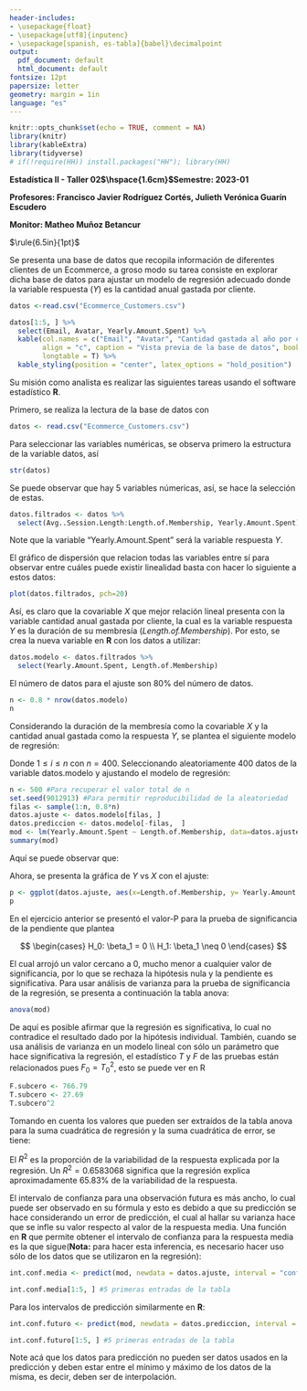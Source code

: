 ```yaml
---
header-includes:
- \usepackage{float}
- \usepackage[utf8]{inputenc}
- \usepackage[spanish, es-tabla]{babel}\decimalpoint
output:
  pdf_document: default
  html_document: default
fontsize: 12pt
papersize: letter
geometry: margin = 1in
language: "es"
---
```


```r
knitr::opts_chunk$set(echo = TRUE, comment = NA)
library(knitr)
library(kableExtra)
library(tidyverse)
# if(!require(HH)) install.packages("HH"); library(HH)
```

**Estadística II - Taller 02$\hspace{1.6cm}$Semestre: 2023-01**

**Profesores: Francisco Javier Rodríguez Cortés, Julieth Verónica Guarín Escudero**

**Monitor: Matheo Muñoz Betancur**

$\rule{6.5in}{1pt}$

Se presenta una base de datos que recopila información de diferentes clientes de un Ecommerce, a groso modo su tarea consiste en explorar dicha base de datos para ajustar un modelo de regresión adecuado donde la variable respuesta ($Y$) es la cantidad anual gastada por cliente.

```r
datos <-read.csv("Ecommerce_Customers.csv")

datos[1:5, ] %>% 
  select(Email, Avatar, Yearly.Amount.Spent) %>%
  kable(col.names = c("Email", "Avatar", "Cantidad gastada al año por cliente"),
        align = "c", caption = "Vista previa de la base de datos", booktab = T,
        longtable = T) %>%
  kable_styling(position = "center", latex_options = "hold_position")
```

Su misión como analista es realizar las siguientes tareas usando el software
estadístico **R**.

\begin{enumerate}
\item Realice la lectura de la base de datos, seleccione únicamente las variables numéricas.
\item Elabore un gráfico de dispersión de las variables para encontrar aquella que presente una mejor relación lineal con respecto a la variable respuesta.
\item Escriba la ecuación del modelo de regresión, junto con sus supuestos. Ajuste un modelo de regresión lineal simple y añada la recta de regresión a 
la gráfica generada anteriormente. \textbf{Nota:} seleccione aleatoriamente el 80\%
de los datos para ajustar el modelo.
\item Realice la prueba de significancia para la pendiente, luego realice la prueba de significancia de la regresión usando análisis de varianza. ¿Ambos enfoques permiten llegar a la misma conclusión? ¿Qué relación existe entre una prueba y la otra?
\item Dé una interpretación de los parámetros $\beta_0$ y $\beta_1$ del modelo, en caso  que sea posible hacerlo.
\item Calcule el $R^2$ usando sumas de cuadrados, y realice una interpretación de este.
\item Use el modelo para predecir la cantidad anual total gastada por cliente en el 20\% de los datos que no usó para ajustar el modelo. Calcule los respectivos intervalos de confianza y de predicción. ¿Cuáles intervalos son más anchos? ¿Por qué cree usted que esto sucede?
\end{enumerate}

\section*{Solución}

\subsection*{Ejercicio 1}

Primero, se realiza la lectura de la base de datos con

```r
datos <- read.csv("Ecommerce_Customers.csv")
```

Para seleccionar las variables numéricas, se observa primero la estructura de la variable datos, así

```r
str(datos)
```
Se puede observar que hay 5 variables númericas, así, se hace la selección de estas.

```r
datos.filtrados <- datos %>% 
  select(Avg..Session.Length:Length.of.Membership, Yearly.Amount.Spent)
```

Note que la variable "Yearly.Amount.Spent" será la variable respuesta $Y$.

\subsubsection*{Ejercicio 2}

El gráfico de dispersión que relacion todas las variables entre sí para observar entre cuáles puede existir linealidad basta con hacer lo siguiente a estos datos:

```r
plot(datos.filtrados, pch=20)
```

Así, es claro  que la covariable $X$ que mejor relación lineal presenta con la variable cantidad anual gastada por cliente, la cual es la variable respuesta $Y$ es la duración de su membresía (*Length.of.Membership*). Por esto, se crea la nueva variable en **R** con los datos a utilizar:

```r
datos.modelo <- datos.filtrados %>% 
  select(Yearly.Amount.Spent, Length.of.Membership)
```

El número de datos para el ajuste son 80\% del número de datos.

```r
n <- 0.8 * nrow(datos.modelo)
n
```

\subsection*{Ejercicio 3}

Considerando la duración de la membresía como la covariable $X$ y la cantidad anual gastada como la respuesta $Y$, se plantea el siguiente modelo de regresión:

\begin{equation*}
  Y_i = \beta_0 + \beta_1X_i,\  \varepsilon_i \stackrel{\text{iid}}{\sim} \mathcal{N}(0, \sigma^2)
\end{equation*}

Donde $1 \leq i \leq n$ con $n=400$. Seleccionando aleatoriamente 400 datos de la variable datos.modelo y ajustando el modelo de regresión:



```r
n <- 500 #Para recuperar el valor total de n
set.seed(9012913) #Para permitir reproducibilidad de la aleatoriedad
filas <- sample(1:n, 0.8*n)
datos.ajuste <- datos.modelo[filas, ]
datos.prediccion <- datos.modelo[-filas,  ]
mod <- lm(Yearly.Amount.Spent ~ Length.of.Membership, data=datos.ajuste)
summary(mod)
```

Aquí se puede observar que:

\begin{itemize}
  \item $\hat{\beta_0} = 266.684$, cuyo error estándar es $8.802$, su estadístico de prueba para significancia individual es $T=30.30$ y su valor-P es del orden de 0.
  \item $\hat{\beta_1} = 66.393$, cuyo error estándar es $2.398$, su estadístico de prueba para significancia individual es $T=27.69$ y su valor-P es del orden de 0.
\end{itemize}

Ahora, se presenta la gráfica de $Y$ vs $X$ con el ajuste:

```r
p <- ggplot(datos.ajuste, aes(x=Length.of.Membership, y= Yearly.Amount.Spent)) + geom_point() + geom_smooth(col="red", formula="y~x", method = "lm", se=F) + labs(x="Duración de membresía(mes)", y="Cantidad anual gastada por cliente")
p
```

\subsection*{Ejercicio 4}

En el ejercicio anterior se presentó el valor-P para la prueba de significancia de la pendiente que plantea

$$
\begin{cases}
  H_0: \beta_1 = 0 \\
  H_1: \beta_1 \neq 0
\end{cases}
$$

El cual arrojó un valor cercano a 0, mucho menor a cualquier valor de significancia, por lo que se rechaza la hipótesis nula y la pendiente es significativa. Para usar análisis de varianza para la prueba de significancia de la regresión, se presenta a continuación la tabla anova:

```r
anova(mod)
```

De aquí es posible afirmar que la regresión es significativa, lo cual no contradice el resultado dado por la hipótesis individual. También, cuando se usa análisis de varianza en un modelo lineal con sólo un parámetro que hace significativa la regresión, el estadístico $T$ y $F$ de las pruebas están relacionados pues $F_0 = T_0 ^2$, esto se puede ver en R

```r
F.subcero <- 766.79
T.subcero <- 27.69
T.subcero^2
```
\subsection*{Ejercicio 5}

\begin{itemize}
  \item $\hat{\beta_0}$: Como el valor de $X=0$ no hace parte de los datos, entonces no es interpretable
  \item $\hat{\beta_1}$: Cuando una persona aumenta su tiempo de suscripción en un mes, se  estima que su gasto anual medio incrementa $66.393$USD
\end{itemize}

\subsection*{Ejercicio 6}

Tomando en cuenta los valores que pueden ser extraídos de la tabla anova para la suma cuadrática de regresión y la suma cuadrática de error, se tiene:

\begin{equation*}
  R^2 = \frac{\text{SSR}}{\text{SST}} = \frac{\text{SSR}}{\text{SSR} + \text{SSE}} = \frac{1663089}{1663089 + 863224} = 0.6583068
\end{equation*}

El $R^2$ es la proporción de la variabilidad de la respuesta explicada por la regresión. Un $R^2 = 0.6583068$ significa que la regresión explica aproximadamente 65.83\% de la variabilidad de la respuesta.

\subsection*{Ejercicio 7}

El  intervalo de confianza para una observación futura es más ancho, lo cual puede ser observado en su fórmula y esto es debido a que su predicción se hace considerando un error de predicción, el cual al hallar su varianza hace que se infle su valor respecto al valor de la respuesta media. Una función en **R** que permite obtener el intervalo de confianza para la respuesta media es la que sigue(**Nota:** para hacer esta inferencia, es necesario hacer uso sólo de los datos que se utilizaron en la regresión):

```r
int.conf.media <- predict(mod, newdata = datos.ajuste, interval = "confidence", level = 0.95)

int.conf.media[1:5, ] #5 primeras entradas de la tabla
```

Para los intervalos de predicción similarmente en **R**:

```r
int.conf.futuro <- predict(mod, newdata = datos.prediccion, interval = "prediction", level = 0.95)

int.conf.futuro[1:5, ] #5 primeras entradas de la tabla
```

Note acá que los datos para predicción no pueden ser datos usados en la predicción y deben estar entre el mínimo y máximo de los datos de la misma, es decir, deben ser de interpolación.
